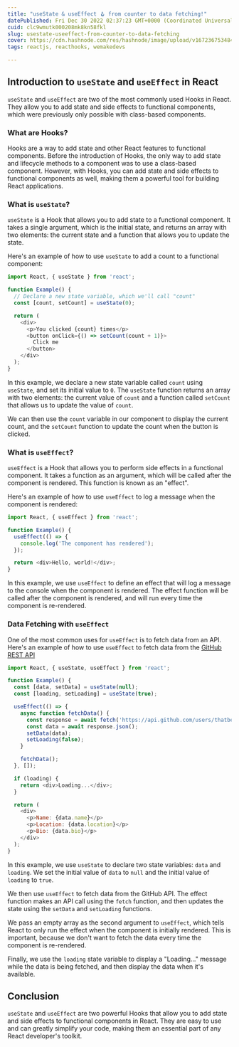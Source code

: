 ```yaml
---
title: "useState & useEffect 🪝 from counter to data fetching!"
datePublished: Fri Dec 30 2022 02:37:23 GMT+0000 (Coordinated Universal Time)
cuid: clc9wmutk000208mk8kn58fkl
slug: usestate-useeffect-from-counter-to-data-fetching
cover: https://cdn.hashnode.com/res/hashnode/image/upload/v1672367534849/b051f4a9-72ec-449d-a659-7e23177b9478.png
tags: reactjs, reacthooks, wemakedevs

---
```


## **Introduction to** `useState` and `useEffect` in React

`useState` and `useEffect` are two of the most commonly used Hooks in React. They allow you to add state and side effects to functional components, which were previously only possible with class-based components.

### **What are Hooks?**

Hooks are a way to add state and other React features to functional components. Before the introduction of Hooks, the only way to add state and lifecycle methods to a component was to use a class-based component. However, with Hooks, you can add state and side effects to functional components as well, making them a powerful tool for building React applications.

### **What is** `useState`?

`useState` is a Hook that allows you to add state to a functional component. It takes a single argument, which is the initial state, and returns an array with two elements: the current state and a function that allows you to update the state.

Here's an example of how to use `useState` to add a count to a functional component:

```javascript
import React, { useState } from 'react';

function Example() {
  // Declare a new state variable, which we'll call "count"
  const [count, setCount] = useState(0);

  return (
    <div>
      <p>You clicked {count} times</p>
      <button onClick={() => setCount(count + 1)}>
        Click me
      </button>
    </div>
  );
}
```

In this example, we declare a new state variable called `count` using `useState`, and set its initial value to `0`. The `useState` function returns an array with two elements: the current value of `count` and a function called `setCount` that allows us to update the value of `count`.

We can then use the `count` variable in our component to display the current count, and the `setCount` function to update the count when the button is clicked.

### **What is** `useEffect`?

`useEffect` is a Hook that allows you to perform side effects in a functional component. It takes a function as an argument, which will be called after the component is rendered. This function is known as an "effect".

Here's an example of how to use `useEffect` to log a message when the component is rendered:

```javascript
import React, { useEffect } from 'react';

function Example() {
  useEffect(() => {
    console.log('The component has rendered');
  });

  return <div>Hello, world!</div>;
}
```

In this example, we use `useEffect` to define an effect that will log a message to the console when the component is rendered. The effect function will be called after the component is rendered, and will run every time the component is re-rendered.

### **Data Fetching with** `useEffect`

One of the most common uses for `useEffect` is to fetch data from an API. Here's an example of how to use `useEffect` to fetch data from the [GitHub REST API](https://docs.github.com/en/rest/overview/resources-in-the-rest-api?apiVersion=2022-11-28)

```javascript
import React, { useState, useEffect } from 'react';

function Example() {
  const [data, setData] = useState(null);
  const [loading, setLoading] = useState(true);

  useEffect(() => {
    async function fetchData() {
      const response = await fetch('https://api.github.com/users/thatbeautifuldream');
      const data = await response.json();
      setData(data);
      setLoading(false);
    }

    fetchData();
  }, []);

  if (loading) {
    return <div>Loading...</div>;
  }

  return (
    <div>
      <p>Name: {data.name}</p>
      <p>Location: {data.location}</p>
      <p>Bio: {data.bio}</p>
    </div>
  );
}
```

In this example, we use `useState` to declare two state variables: `data` and `loading`. We set the initial value of `data` to `null` and the initial value of `loading` to `true`.

We then use `useEffect` to fetch data from the GitHub API. The effect function makes an API call using the `fetch` function, and then updates the state using the `setData` and `setLoading` functions.

We pass an empty array as the second argument to `useEffect`, which tells React to only run the effect when the component is initially rendered. This is important, because we don't want to fetch the data every time the component is re-rendered.

Finally, we use the `loading` state variable to display a "Loading..." message while the data is being fetched, and then display the data when it's available.

## **Conclusion**

`useState` and `useEffect` are two powerful Hooks that allow you to add state and side effects to functional components in React. They are easy to use and can greatly simplify your code, making them an essential part of any React developer's toolkit.